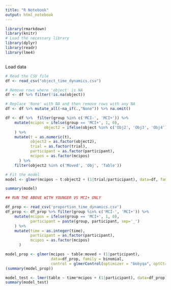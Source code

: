 ```yaml
---
title: "R Notebook"
output: html_notebook
---
```


```r
library(rmarkdown)
library(knitr)
# Load the necessary library
library(dplyr)
library(readr)
library(lme4)
```
```r

```

Load data
```r




# Read the CSV file
df <- read_csv("object_time_dynamics.csv")

# Remove rows where 'object' is NA
df <- df %>% filter(!is.na(object))

# Replace 'None' with NA and then remove rows with any NA
df <- df %>% mutate_all(~na_if(.,"None")) %>% na.omit()

```
```r


df <- df %>%  filter(group %in% c('MCI-', 'MCI+')) %>%
    mutate(mcipos = ifelse(group == 'MCI+', 1, 0),
                 object2 = ifelse(object %in% c('Obj2', 'Obj3', 'Obj4'), 'Obj', object)
    ) %>%
    mutate(t = as.numeric(t),
           object2 = as.factor(object2),
           trial = as.factor(trial),
           participant = as.factor(participant),
           mcipos = as.factor(mcipos)
      ) %>%
    filter(object2 %in% c('Moved', 'Obj', 'Table'))


```
```r
# Fit the model
model <- glmer(mcipos ~ t:object2 + (1|trial/participant), data=df, family = binomial, control = glmerControl(optimizer = "bobyqa", optCtrl = list(maxfun = 1e5)))

summary(model)

## RUN THE ABOVE WITH YOUNGER VS MCI+ ONLY
```
```r
df_prop <- read_csv('proportion_time_dynamics.csv')
df_prop <- df_prop %>% filter(group %in% c('MCI-', 'MCI+')) %>%
    mutate(mcipos = ifelse(group == 'MCI+', 1, 0),
           participant = paste(group, participant, sep='_')
    ) %>%
    mutate(time = as.integer(time),
           participant = as.factor(participant),
           mcipos = as.factor(mcipos)
      )


```
```r
model_prop <- glmer(mcipos ~ table:moved + (1|participant),
                    data=df_prop, family = binomial,
                    control = glmerControl(optimizer = "bobyqa", optCtrl = list(maxfun = 1e5)))
(summary(model_prop))
```
```r
model_test <- lmer(table ~ time*mcipos + (1|participant), data=df_prop)
summary(model_test)
```
